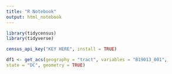 ```yaml
---
title: "R Notebook"
output: html_notebook
---
```


```r
library(tidycensus)
library(tidyverse)

census_api_key("KEY HERE", install = TRUE)
```

```r
df1 <- get_acs(geography = "tract", variables = "B19013_001",
state = "DC", geometry = TRUE)
```
